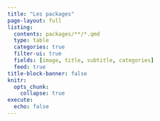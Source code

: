 ```yaml
---
title: "Les packages"
page-layout: full
listing:
  contents: packages/**/*.qmd
  type: table
  categories: true
  filter-ui: true
  fields: [image, title, subtitle, categories]
  feed: true
title-block-banner: false
knitr:
  opts_chunk: 
    collapse: true
execute: 
  echo: false
---
```


